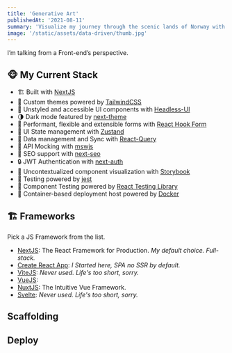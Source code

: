 ```yaml
---
title: 'Generative Art'
publishedAt: '2021-08-11'
summary: 'Visualize my journey through the scenic lands of Norway with rich, stunning pictures and daily travel logs.'
image: '/static/assets/data-driven/thumb.jpg'
---
```


I’m talking from a Front-end’s perspective.

## 🐵 My Current Stack

- 🏗 Built with [NextJS](https://nextjs.org)
- 🎨 Custom themes powered by [TailwindCSS](https://tailwindcss.org)
- 🧰 Unstyled and accessible UI components with [Headless-UI](https://headlessui.dev)
- 🌗 Dark mode featured by [next-theme](https://github.com/pacocoursey/next-themes)
- 🎣 Performant, flexible and extensible forms with [React Hook Form](https://react-hook-form.com/)
- 🐻 UI State management with [Zustand](https://zustand.surge.sh/)
- 🌸 Data management and Sync with [React-Query](https://react-query.tanstack.com/)
- 🥸 API Mocking with [mswjs](https://mswjs.io/)
- 🤖 SEO support with [next-seo](https://github.com/garmeeh/next-seo)
- 🔒 JWT Authentication with [next-auth](https://next-auth.js.org)
- 🧩 Uncontextualized component visualization with [Storybook](https://next-auth.js.org)
- 🚨 Testing powered by [jest](https://jestjs.io/docs/getting-started)
- 🐙 Component Testing powered by [React Testing Library](https://testing-library.com)
- 🐳 Container-based deployment host powered by [Docker](https://www.docker.com)

## 🏗 Frameworks

Pick a JS Framework from the list.

- [NextJS](https://nextjs.org/): The React Framework for Production. _My default choice. Full-stack._
- [Create React App](https://create-react-app.dev/): _I Started here, SPA no SSR by default._
- [ViteJS](https://vitejs.dev/): _Never used. Life's too short, sorry._
- [VueJS](https://vuejs.org/):
- [NuxtJS](https://nuxtjs.org/): The Intuitive Vue Framework.
- [Svelte](https://svelte.dev/): _Never used. Life's too short, sorry._

## Scaffolding

## Deploy
